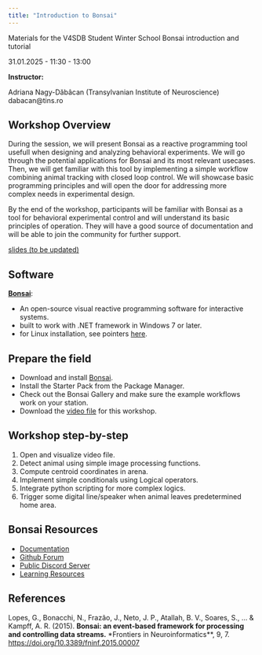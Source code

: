 ```yaml
---
title: "Introduction to Bonsai"
---
```


Materials for the  V4SDB Student Winter School Bonsai introduction and tutorial 

31.01.2025 - 11:30 - 13:00

**Instructor:**

Adriana Nagy-Dăbâcan (Transylvanian Institute of Neuroscience)<br> 
dabacan@tins.ro

## Workshop Overview

During the session, we will present Bonsai as a reactive programming tool usefull when designing and analyzing behavioral experiments. We will go through the potential applications for Bonsai and its most relevant usecases. 
Then, we will get familiar with this tool by implementing a simple workflow combining animal tracking with closed loop control. We will showcase basic programming principles and will open the door for addressing more complex needs in experimental design.

By the end of the workshop, participants will be familiar with Bonsai as a tool for behavioral experimental control and will understand its basic principles of operation. They will have a good source of documentation and will be able to join the community for further support. 

[slides (to be updated)]()

## Software
[**Bonsai**](https://bonsai-rx.org/docs/articles/installation.html): 

-  An open-source visual reactive programming software for interactive systems.
-  built to work with .NET framework in Windows 7 or later.
-  for Linux installation, see pointers [here](https://github.com/orgs/bonsai-rx/discussions/1101).

## Prepare the field

- Download and install [Bonsai](https://bonsai-rx.org/docs/articles/installation.html).
- Install the Starter Pack from the Package Manager.
- Check out the Bonsai Gallery and make sure the example workflows work on your station.
- Download the [video file](https://github.com/dabacana/V4SDB_Bonsai_Intro/blob/main/mouse_arena.avi) for this workshop. 

## Workshop step-by-step

1. Open and visualize video file.
2. Detect animal using simple image processing functions.
3. Compute centroid coordinates in arena.
4. Implement simple conditionals using Logical operators.
5. Integrate python scripting for more complex logics.
6. Trigger some digital line/speaker when animal leaves predetermined home area.

## Bonsai Resources

- [Documentation](https://bonsai-rx.org/docs/)
- [Github Forum](https://github.com/orgs/bonsai-rx/discussions)
- [Public Discord Server](https://discord.com/invite/QcthRPuZnr)
- [Learning Resources](https://bonsai-rx.org/learn/)

## References
Lopes, G., Bonacchi, N., Frazão, J., Neto, J. P., Atallah, B. V., Soares, S., ... & Kampff, A. R. (2015). **Bonsai: an event-based framework for processing and controlling data streams.** *Frontiers in Neuroinformatics**, 9, 7. [https://doi.org/10.3389/fninf.2015.00007](https://doi.org/10.3389/fninf.2015.00007)